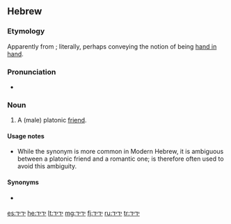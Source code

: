 ==Hebrew==

===Etymology===
Apparently from {{term|יד||hand|lang=he|sc=Hebr|tr=yad}}; literally, perhaps conveying the notion of being [[hand in hand]].

===Pronunciation===
* {{a|Modern Israeli}} {{IPA|/jaˈdid/|lang=he}}

===Noun===
{{he-noun|wv=יָדִיד|tr=yadíd|g=m|cons=ידיד|conswv=יְדִיד|pl=ידידים|plwv=יְדִידִים|f=ידידה|fw=יְדִידָה}}

# A (male) platonic [[friend]].

====Usage notes====
* While the synonym {{term|lang=he|חבר|sc=Hebr|tr=khavér}} is more common in Modern Hebrew, it is ambiguous between a platonic friend and a romantic one; {{Hebr|יָדִיד}} is therefore often used to avoid this ambiguity.

====Synonyms====
* {{sense|friend}} {{l|he|חבר|sc=Hebr|tr=khavér|g=m}}

[[es:ידיד]]
[[he:ידיד]]
[[lt:ידיד]]
[[mg:ידיד]]
[[fj:ידיד]]
[[ru:ידיד]]
[[tr:ידיד]]